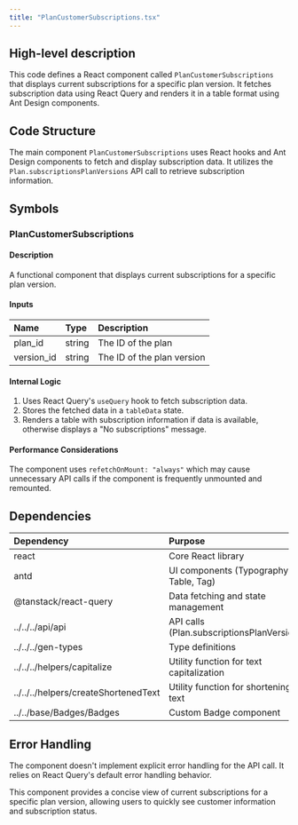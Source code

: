 ```yaml
---
title: "PlanCustomerSubscriptions.tsx"
---
```


## High-level description
This code defines a React component called `PlanCustomerSubscriptions` that displays current subscriptions for a specific plan version. It fetches subscription data using React Query and renders it in a table format using Ant Design components.

## Code Structure
The main component `PlanCustomerSubscriptions` uses React hooks and Ant Design components to fetch and display subscription data. It utilizes the `Plan.subscriptionsPlanVersions` API call to retrieve subscription information.

## Symbols

### PlanCustomerSubscriptions
#### Description
A functional component that displays current subscriptions for a specific plan version.

#### Inputs
| Name | Type | Description |
|:-----|:-----|:------------|
| plan_id | string | The ID of the plan |
| version_id | string | The ID of the plan version |

#### Internal Logic
1. Uses React Query's `useQuery` hook to fetch subscription data.
2. Stores the fetched data in a `tableData` state.
3. Renders a table with subscription information if data is available, otherwise displays a "No subscriptions" message.

#### Performance Considerations
The component uses `refetchOnMount: "always"` which may cause unnecessary API calls if the component is frequently unmounted and remounted.

## Dependencies
| Dependency | Purpose |
|:-----------|:--------|
| react | Core React library |
| antd | UI components (Typography, Table, Tag) |
| @tanstack/react-query | Data fetching and state management |
| ../../../api/api | API calls (Plan.subscriptionsPlanVersions) |
| ../../../gen-types | Type definitions |
| ../../../helpers/capitalize | Utility function for text capitalization |
| ../../../helpers/createShortenedText | Utility function for shortening text |
| ../../base/Badges/Badges | Custom Badge component |

## Error Handling
The component doesn't implement explicit error handling for the API call. It relies on React Query's default error handling behavior.

This component provides a concise view of current subscriptions for a specific plan version, allowing users to quickly see customer information and subscription status.